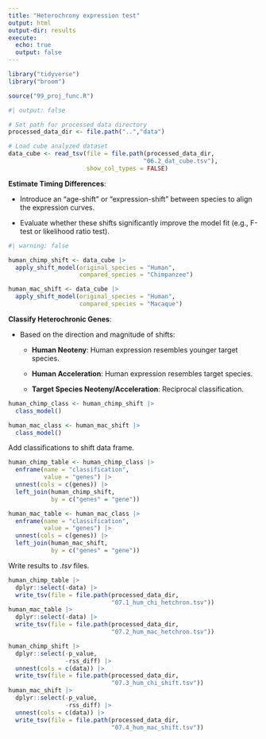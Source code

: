 ```yaml
---
title: "Heterochrony expression test"
output: html
output-dir: results
execute:
  echo: true
  output: false
---
```


```r
library("tidyverse")
library("broom")

source("99_proj_func.R")
```

```r
#| output: false

# Set path for processed data directory
processed_data_dir <- file.path("..","data")

# Load cube analyzed dataset
data_cube <- read_tsv(file = file.path(processed_data_dir,
                                      "06.2_dat_cube.tsv"),
                      show_col_types = FALSE)
```

**Estimate Timing Differences**:

-   Introduce an "age-shift" or "expression-shift" between species to align the expression curves.

-   Evaluate whether these shifts significantly improve the model fit (e.g., F-test or likelihood ratio test).

```r
#| warning: false

human_chimp_shift <- data_cube |>
  apply_shift_model(original_species = "Human",
                    compared_species = "Chimpanzee")

human_mac_shift <- data_cube |>
  apply_shift_model(original_species = "Human",
                    compared_species = "Macaque")
```

**Classify Heterochronic Genes**:

-   Based on the direction and magnitude of shifts:

    -   **Human Neoteny**: Human expression resembles younger target species.

    -   **Human Acceleration**: Human expression resembles target species.

    -   **Target Species Neoteny/Acceleration**: Reciprocal classification.

```r
human_chimp_class <- human_chimp_shift |>
  class_model()

human_mac_class <- human_mac_shift |>
  class_model()
```

Add classifications to shift data frame.

```r
human_chimp_table <- human_chimp_class |>
  enframe(name = "classification",
          value = "genes") |>
  unnest(cols = c(genes)) |>
  left_join(human_chimp_shift,
            by = c("genes" = "gene"))

human_mac_table <- human_mac_class |>
  enframe(name = "classification",
          value = "genes") |>
  unnest(cols = c(genes)) |>
  left_join(human_mac_shift,
            by = c("genes" = "gene"))
```

Write results to .*tsv* files.

```r
human_chimp_table |>
  dplyr::select(-data) |>
  write_tsv(file = file.path(processed_data_dir,
                             "07.1_hum_chi_hetchron.tsv"))
human_mac_table |>
  dplyr::select(-data) |>
  write_tsv(file = file.path(processed_data_dir,
                             "07.2_hum_mac_hetchron.tsv"))

human_chimp_shift |>
  dplyr::select(-p_value,
                -rss_diff) |>
  unnest(cols = c(data)) |>
  write_tsv(file = file.path(processed_data_dir,
                             "07.3_hum_chi_shift.tsv"))
human_mac_shift |>
  dplyr::select(-p_value,
                -rss_diff) |>  
  unnest(cols = c(data)) |>
  write_tsv(file = file.path(processed_data_dir,
                             "07.4_hum_mac_shift.tsv"))
```
